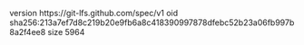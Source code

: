 version https://git-lfs.github.com/spec/v1
oid sha256:213a7ef7d8c219b20e9fb6a8c418390997878dfebc52b23a06fb997b8a2f4ee8
size 5964
